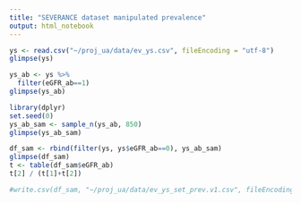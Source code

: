 ```yaml
---
title: "SEVERANCE dataset manipulated prevalence"
output: html_notebook
---
```



```r
ys <- read.csv("~/proj_ua/data/ev_ys.csv", fileEncoding = "utf-8")
glimpse(ys)

ys_ab <- ys %>%
  filter(eGFR_ab==1)
glimpse(ys_ab)

library(dplyr)
set.seed(0)
ys_ab_sam <- sample_n(ys_ab, 850)
glimpse(ys_ab_sam)

df_sam <- rbind(filter(ys, ys$eGFR_ab==0), ys_ab_sam)
glimpse(df_sam)
t <- table(df_sam$eGFR_ab)
t[2] / (t[1]+t[2])

#write.csv(df_sam, "~/proj_ua/data/ev_ys_set_prev.v1.csv", fileEncoding = "utf-8", row.names = F)
```

